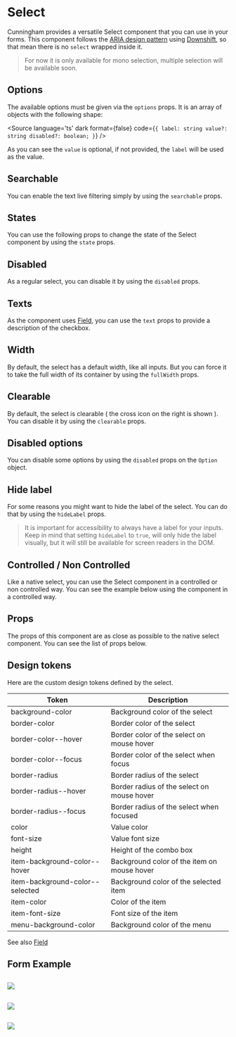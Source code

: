 
<Meta of={Stories} name="Docs"/>

# Select

Cunningham provides a versatile Select component that you can use in your forms. This component follows the [ARIA design pattern](https://www.w3.org/WAI/ARIA/apg/patterns/combobox/examples/combobox-autocomplete-list/)
using [Downshift](https://www.downshift-js.com/), so that mean there is no `select` wrapped inside it.

> For now it is only available for mono selection, multiple selection will be available soon.

<Canvas>
  <Story id="components-forms-select-mono--uncontrolled"/>
</Canvas>

## Options

The available options must be given via the `options` props. It is an array of objects with the following shape:

<Source
  language='ts'
  dark
  format={false}
  code={`{
  label: string
  value?: string
  disabled?: boolean;
}`}
/>

As you can see the `value` is optional, if not provided, the `label` will be used as the value.

## Searchable

You can enable the text live filtering simply by using the `searchable` props.

<Canvas sourceState="shown">
  <Story id="components-forms-select-mono--searchable-uncontrolled"/>
</Canvas>

## States

You can use the following props to change the state of the Select component by using the `state` props.

<Canvas sourceState="shown">
  <Story id="components-forms-select-mono--success"/>
</Canvas>

<Canvas sourceState="shown">
  <Story id="components-forms-select-mono--error"/>
</Canvas>

## Disabled

As a regular select, you can disable it by using the `disabled` props.

<Canvas sourceState="shown">
  <Story id="components-forms-select-mono--disabled"/>
</Canvas>

## Texts

As the component uses [Field](?path=/story/components-forms-field-doc--page), you can use the `text` props to provide a description of the checkbox.

<Canvas sourceState="shown">
  <Story id="components-forms-select-mono--with-text"/>
</Canvas>

## Width

By default, the select has a default width, like all inputs. But you can force it to take the full width of its container by using the `fullWidth` props.

<Canvas sourceState="shown">
  <Story id="components-forms-select-mono--full-width"/>
</Canvas>

## Clearable

By default, the select is clearable ( the cross icon on the right is shown ). You can disable it by using the `clearable` props.

<Canvas sourceState="shown">
  <Story id="components-forms-select-mono--not-clearable"/>
</Canvas>


## Disabled options

You can disable some options by using the `disabled` props on the `Option` object.

<Canvas sourceState="shown">
  <Story id="components-forms-select-mono--disabled-options"/>
</Canvas>

## Hide label

For some reasons you might want to hide the label of the select. You can do that by using the `hideLabel` props.

> It is important for accessibility to always have a label for your inputs. Keep in mind that setting `hideLabel` to `true`, will only hide the label visually, but it will still be available for screen readers in the DOM.

<Canvas sourceState="shown">
  <Story id="components-forms-select-mono--hidden-label"/>
</Canvas>

## Controlled / Non Controlled

Like a native select, you can use the Select component in a controlled or non controlled way. You can see the example below
using the component in a controlled way.

<Canvas sourceState="shown">
  <Story id="components-forms-select-mono--controlled"/>
</Canvas>

## Props

The props of this component are as close as possible to the native select component. You can see the list of props below.

<ArgTypes of={Select} />

## Design tokens

Here are the custom design tokens defined by the select.

| Token        	| Description                 	|
|---------------	|-----------------------------	|
| background-color   	| Background color of the select    	|
| border-color   	| Border color of the select    	|
| border-color--hover   	| Border color of the select on mouse hover   	|
| border-color--focus   	| Border color of the select when focus   	|
| border-radius     	| Border radius of the select      	|
| border-radius--hover   	| Border radius of the select on mouse hover    	|
| border-radius--focus   	| Border radius of the select when focused    	|
| color   	| Value color  	|
| font-size        	| Value font size        	|
| height | Height of the combo box |
| item-background-color--hover | Background color of the item on mouse hover    	|
| item-background-color--selected | Background color of the selected item    	|
| item-color | Color of the item    	|
| item-font-size | Font size of the item    	|
| menu-background-color | Background color of the menu    	|

See also [Field](?path=/story/components-forms-field-doc--page)

## Form Example

<Canvas>
  <Story id="components-forms-select-mono--form-example"/>
</Canvas>

##

<img src="components/Forms/Select/resources/dd_1.svg"/>

##

<img src="components/Forms/Select/resources/dd_2.svg"/>

##

<img src="components/Forms/Select/resources/dd_3.svg"/>